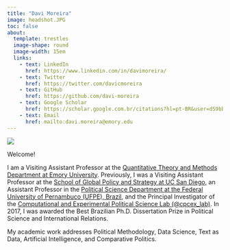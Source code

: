 ```yaml
---
title: "Davi Moreira"
image: headshot.JPG
toc: false
about: 
  template: trestles
  image-shape: round
  image-width: 15em
  links:
    - text: LinkedIn
      href: https://www.linkedin.com/in/davimoreira/
    - text: Twitter
      href: https://twitter.com/davicmoreira
    - text: GitHub
      href: https://github.com/davi-moreira
    - text: Google Scholar
      href: https://scholar.google.com.br/citations?hl=pt-BR&user=dS9bbdMAAAAJ
    - text: Email
      href: mailto:davi.moreira@emory.edu
---
```


<!--- https://ucsb-meds.github.io/creating-quarto-websites/#publish-your-site-with-github-pages --->

![](casa_condeuba.jpeg){fig-align="center"}

Welcome!

I am a Visiting Assistant Professor at the [Quantitative Theory and Methods Department at Emory University](https://quantitative.emory.edu/index.html). Previously, I was a Visiting Assistant Professor at the [School of Global Policy and Strategy at UC San Diego,](https://gps.ucsd.edu/) an Assistant Professor in the [Political Science Department at the Federal University of Pernambuco (UFPE), Brazil](https://www.ufpe.br/dcp), and the Principal Investigator of the [Computational and Experimental Political Science Lab (\@cpcex_lab)](https://cpcex-lab.rbind.io/en/). In 2017, I was awarded the Best Brazilian Ph.D. Dissertation Prize in Political Science and International Relations.

My academic work addresses Political Methodology, Data Science, Text as Data, Artificial Intelligence, and Comparative Politics.
